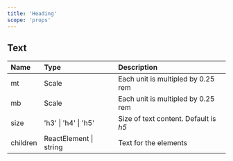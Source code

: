 ```yaml
---
title: 'Heading'
scope: 'props'
---
```


## Text

| Name     | Type                   | Description                           |
| :------- | :--------------------- | :------------------------------------ |
| mt       | Scale                  | Each unit is multipled by 0.25 rem    |
| mb       | Scale                  | Each unit is multipled by 0.25 rem    |
| size     | 'h3' \| 'h4' \| 'h5'   | Size of text content. Default is _h5_ |
| children | ReactElement \| string | Text for the elements                 |
